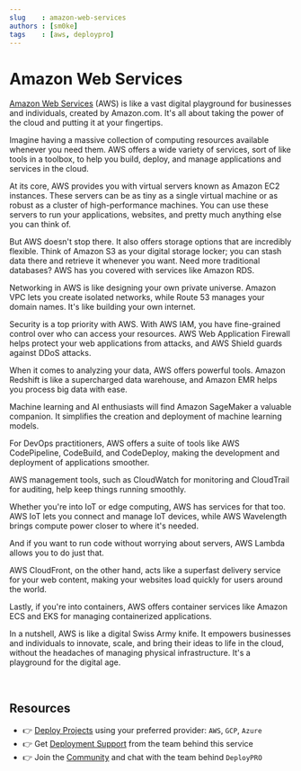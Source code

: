 ```yaml
---
slug    : amazon-web-services
authors : [sm0ke]
tags    : [aws, deploypro]
---
```

# Amazon Web Services 

[Amazon Web Services](/blog/amazon-web-services) (AWS) is like a vast digital playground for businesses and individuals, created by Amazon.com. It's all about taking the power of the cloud and putting it at your fingertips.

<!--truncate-->

Imagine having a massive collection of computing resources available whenever you need them. 
AWS offers a wide variety of services, sort of like tools in a toolbox, to help you build, deploy, and manage applications and services in the cloud.

At its core, AWS provides you with virtual servers known as Amazon EC2 instances. These servers can be as tiny as a single virtual machine or as robust as a cluster of high-performance machines. 
You can use these servers to run your applications, websites, and pretty much anything else you can think of.

But AWS doesn't stop there. It also offers storage options that are incredibly flexible. Think of Amazon S3 as your digital storage locker; you can stash data there and retrieve it whenever you want. 
Need more traditional databases? AWS has you covered with services like Amazon RDS.

Networking in AWS is like designing your own private universe. Amazon VPC lets you create isolated networks, while Route 53 manages your domain names. It's like building your own internet.

Security is a top priority with AWS. With AWS IAM, you have fine-grained control over who can access your resources. 
AWS Web Application Firewall helps protect your web applications from attacks, and AWS Shield guards against DDoS attacks.

When it comes to analyzing your data, AWS offers powerful tools. Amazon Redshift is like a supercharged data warehouse, and Amazon EMR helps you process big data with ease.

Machine learning and AI enthusiasts will find Amazon SageMaker a valuable companion. 
It simplifies the creation and deployment of machine learning models.

For DevOps practitioners, AWS offers a suite of tools like AWS CodePipeline, CodeBuild, and CodeDeploy, making the development and deployment of applications smoother.

AWS management tools, such as CloudWatch for monitoring and CloudTrail for auditing, help keep things running smoothly.

Whether you're into IoT or edge computing, AWS has services for that too. AWS IoT lets you connect and manage IoT devices, while AWS Wavelength brings compute power closer to where it's needed.

And if you want to run code without worrying about servers, AWS Lambda allows you to do just that.

AWS CloudFront, on the other hand, acts like a superfast delivery service for your web content, making your websites load quickly for users around the world.

Lastly, if you're into containers, AWS offers container services like Amazon ECS and EKS for managing containerized applications.

In a nutshell, AWS is like a digital Swiss Army knife. It empowers businesses and individuals to innovate, scale, and bring their ideas to life in the cloud, without the headaches of managing physical infrastructure. 
It's a playground for the digital age. 

<br />

## Resources

- 👉 [Deploy Projects](https://deploypro.dev/) using your preferred provider: `AWS`, `GCP`, `Azure`
- 👉 Get [Deployment Support](https://deploypro.dev/support/) from the team behind this service
- 👉 Join the [Community](https://discord.gg/qQhjQZhnur) and chat with the team behind `DeployPRO`
